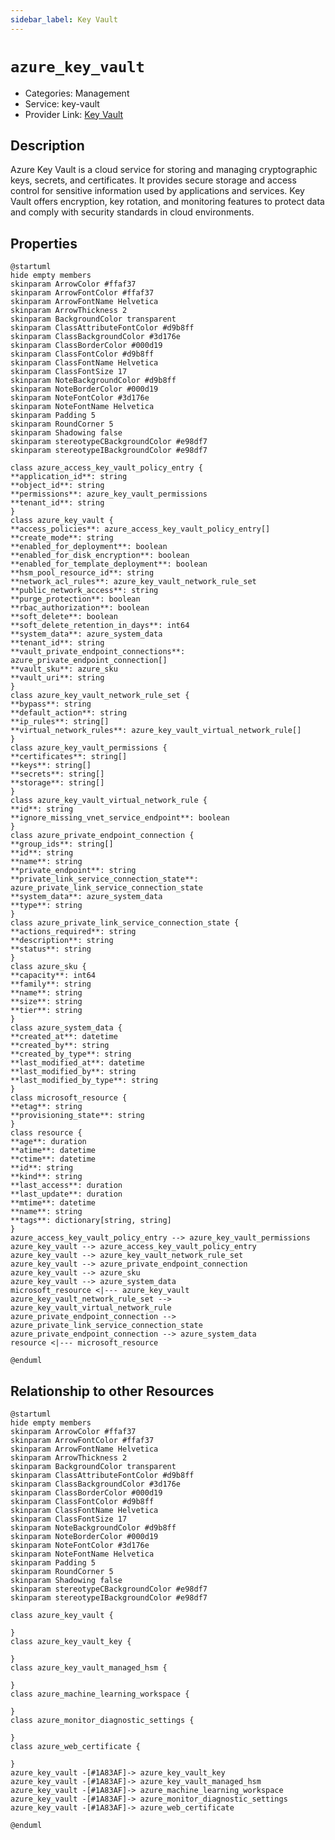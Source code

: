 ```yaml
---
sidebar_label: Key Vault
---
```


# `azure_key_vault`

- Categories: Management
- Service: key-vault
- Provider Link: [Key Vault](https://learn.microsoft.com/en-us/azure/key-vault/)

## Description

Azure Key Vault is a cloud service for storing and managing cryptographic keys, secrets, and certificates. It provides secure storage and access control for sensitive information used by applications and services. Key Vault offers encryption, key rotation, and monitoring features to protect data and comply with security standards in cloud environments.

## Properties

<ZoomPanPinch>

```kroki imgType="plantuml" imgAlt="Diagram of Key Vault data model"
@startuml
hide empty members
skinparam ArrowColor #ffaf37
skinparam ArrowFontColor #ffaf37
skinparam ArrowFontName Helvetica
skinparam ArrowThickness 2
skinparam BackgroundColor transparent
skinparam ClassAttributeFontColor #d9b8ff
skinparam ClassBackgroundColor #3d176e
skinparam ClassBorderColor #000d19
skinparam ClassFontColor #d9b8ff
skinparam ClassFontName Helvetica
skinparam ClassFontSize 17
skinparam NoteBackgroundColor #d9b8ff
skinparam NoteBorderColor #000d19
skinparam NoteFontColor #3d176e
skinparam NoteFontName Helvetica
skinparam Padding 5
skinparam RoundCorner 5
skinparam Shadowing false
skinparam stereotypeCBackgroundColor #e98df7
skinparam stereotypeIBackgroundColor #e98df7

class azure_access_key_vault_policy_entry {
**application_id**: string
**object_id**: string
**permissions**: azure_key_vault_permissions
**tenant_id**: string
}
class azure_key_vault {
**access_policies**: azure_access_key_vault_policy_entry[]
**create_mode**: string
**enabled_for_deployment**: boolean
**enabled_for_disk_encryption**: boolean
**enabled_for_template_deployment**: boolean
**hsm_pool_resource_id**: string
**network_acl_rules**: azure_key_vault_network_rule_set
**public_network_access**: string
**purge_protection**: boolean
**rbac_authorization**: boolean
**soft_delete**: boolean
**soft_delete_retention_in_days**: int64
**system_data**: azure_system_data
**tenant_id**: string
**vault_private_endpoint_connections**: azure_private_endpoint_connection[]
**vault_sku**: azure_sku
**vault_uri**: string
}
class azure_key_vault_network_rule_set {
**bypass**: string
**default_action**: string
**ip_rules**: string[]
**virtual_network_rules**: azure_key_vault_virtual_network_rule[]
}
class azure_key_vault_permissions {
**certificates**: string[]
**keys**: string[]
**secrets**: string[]
**storage**: string[]
}
class azure_key_vault_virtual_network_rule {
**id**: string
**ignore_missing_vnet_service_endpoint**: boolean
}
class azure_private_endpoint_connection {
**group_ids**: string[]
**id**: string
**name**: string
**private_endpoint**: string
**private_link_service_connection_state**: azure_private_link_service_connection_state
**system_data**: azure_system_data
**type**: string
}
class azure_private_link_service_connection_state {
**actions_required**: string
**description**: string
**status**: string
}
class azure_sku {
**capacity**: int64
**family**: string
**name**: string
**size**: string
**tier**: string
}
class azure_system_data {
**created_at**: datetime
**created_by**: string
**created_by_type**: string
**last_modified_at**: datetime
**last_modified_by**: string
**last_modified_by_type**: string
}
class microsoft_resource {
**etag**: string
**provisioning_state**: string
}
class resource {
**age**: duration
**atime**: datetime
**ctime**: datetime
**id**: string
**kind**: string
**last_access**: duration
**last_update**: duration
**mtime**: datetime
**name**: string
**tags**: dictionary[string, string]
}
azure_access_key_vault_policy_entry --> azure_key_vault_permissions
azure_key_vault --> azure_access_key_vault_policy_entry
azure_key_vault --> azure_key_vault_network_rule_set
azure_key_vault --> azure_private_endpoint_connection
azure_key_vault --> azure_sku
azure_key_vault --> azure_system_data
microsoft_resource <|--- azure_key_vault
azure_key_vault_network_rule_set --> azure_key_vault_virtual_network_rule
azure_private_endpoint_connection --> azure_private_link_service_connection_state
azure_private_endpoint_connection --> azure_system_data
resource <|--- microsoft_resource

@enduml
```

</ZoomPanPinch>

## Relationship to other Resources

<ZoomPanPinch>

```kroki imgType="plantuml" imgAlt="Diagram of Key Vault resource relationships"
@startuml
hide empty members
skinparam ArrowColor #ffaf37
skinparam ArrowFontColor #ffaf37
skinparam ArrowFontName Helvetica
skinparam ArrowThickness 2
skinparam BackgroundColor transparent
skinparam ClassAttributeFontColor #d9b8ff
skinparam ClassBackgroundColor #3d176e
skinparam ClassBorderColor #000d19
skinparam ClassFontColor #d9b8ff
skinparam ClassFontName Helvetica
skinparam ClassFontSize 17
skinparam NoteBackgroundColor #d9b8ff
skinparam NoteBorderColor #000d19
skinparam NoteFontColor #3d176e
skinparam NoteFontName Helvetica
skinparam Padding 5
skinparam RoundCorner 5
skinparam Shadowing false
skinparam stereotypeCBackgroundColor #e98df7
skinparam stereotypeIBackgroundColor #e98df7

class azure_key_vault {

}
class azure_key_vault_key {

}
class azure_key_vault_managed_hsm {

}
class azure_machine_learning_workspace {

}
class azure_monitor_diagnostic_settings {

}
class azure_web_certificate {

}
azure_key_vault -[#1A83AF]-> azure_key_vault_key
azure_key_vault -[#1A83AF]-> azure_key_vault_managed_hsm
azure_key_vault -[#1A83AF]-> azure_machine_learning_workspace
azure_key_vault -[#1A83AF]-> azure_monitor_diagnostic_settings
azure_key_vault -[#1A83AF]-> azure_web_certificate

@enduml
```

</ZoomPanPinch>
